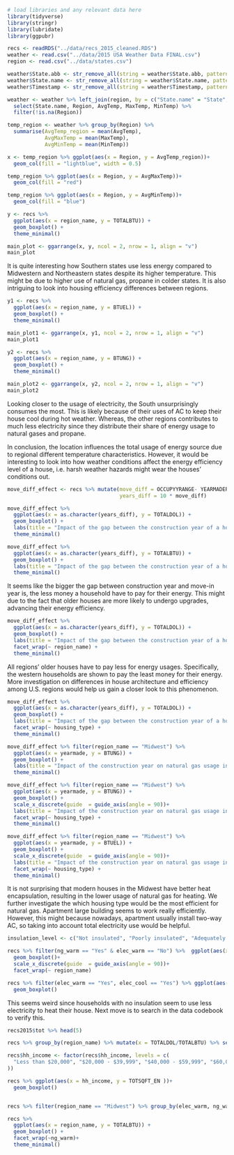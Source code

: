 ```r
# load libraries and any relevant data here
library(tidyverse)
library(stringr)
library(lubridate)
library(ggpubr)

recs <- readRDS("../data/recs_2015_cleaned.RDS")
weather <- read.csv("../data/2015 USA Weather Data FINAL.csv")
region <- read.csv("../data/states.csv")
```

```r
weather$State.abb <- str_remove_all(string = weather$State.abb, pattern ="\"")
weather$State.name <- str_remove_all(string = weather$State.name, pattern ="\"")
weather$Timestamp <- str_remove_all(string = weather$Timestamp, pattern ="\"")

weather <- weather %>% left_join(region, by = c("State.name" = "State", "State.abb" = "State.Code")) %>% 
  select(State.name, Region, AvgTemp, MaxTemp, MinTemp) %>% 
  filter(!is.na(Region))

temp_region <- weather %>% group_by(Region) %>% 
  summarise(AvgTemp_region = mean(AvgTemp),
            AvgMaxTemp = mean(MaxTemp),
            AvgMinTemp = mean(MinTemp)) 
```

```r
x <- temp_region %>% ggplot(aes(x = Region, y = AvgTemp_region))+
  geom_col(fill = "lightblue", width = 0.5)

temp_region %>% ggplot(aes(x = Region, y = AvgMaxTemp))+
  geom_col(fill = "red")

temp_region %>% ggplot(aes(x = Region, y = AvgMinTemp))+
  geom_col(fill = "blue")

y <- recs %>% 
  ggplot(aes(x = region_name, y = TOTALBTU)) +
  geom_boxplot() +
  theme_minimal()

main_plot <- ggarrange(x, y, ncol = 2, nrow = 1, align = "v")
main_plot
```

It is quite interesting how Southern states use less energy compared to Midwestern and Northeastern states despite its higher temperature. This might be due to higher use of natural gas, propane in colder states. It is also intriguing to look into housing efficiency differences between regions.

```r
y1 <- recs %>% 
  ggplot(aes(x = region_name, y = BTUEL)) +
  geom_boxplot() +
  theme_minimal()

main_plot1 <- ggarrange(x, y1, ncol = 2, nrow = 1, align = "v")
main_plot1

y2 <- recs %>% 
  ggplot(aes(x = region_name, y = BTUNG)) +
  geom_boxplot() +
  theme_minimal()

main_plot2 <- ggarrange(x, y2, ncol = 2, nrow = 1, align = "v")
main_plot2
```

Looking closer to the usage of electricity, the South unsurprisingly consumes the most. This is likely because of their uses of AC to keep their house cool during hot weather. Whereas, the other regions contributes to much less electricity since they distribute their share of energy usage to natural gases and propane. 

In conclusion, the location influences the total usage of energy source due to regional different temperature characteristics. However, it would be interesting to look into how weather conditions affect the energy efficiency level of a house, i.e. harsh weather hazards might wear the houses' conditions out.

```r
move_diff_effect <- recs %>% mutate(move_diff = OCCUPYYRANGE- YEARMADERANGE,
                                    years_diff = 10 * move_diff)

move_diff_effect %>% 
  ggplot(aes(x = as.character(years_diff), y = TOTALDOL)) +
  geom_boxplot() +
  labs(title = "Impact of the gap between the construction year of a house and the year a family moves in on energy expenses ", x = "Gap (years)", y = "Total dollars spent ($)")+
  theme_minimal()

move_diff_effect %>% 
  ggplot(aes(x = as.character(years_diff), y = TOTALBTU)) +
  geom_boxplot() +
  labs(title = "Impact of the gap between the construction year of a house and the year a family moves in on energy usage ", x = "Gap (years)", y = "Total dollars spent ($)")+
  theme_minimal()
```

It seems like the bigger the gap between construction year and move-in year is, the less money a household have to pay for their energy. This might due to the fact that older houses are more likely to undergo upgrades, advancing their energy efficiency.  

```r
move_diff_effect %>% 
  ggplot(aes(x = as.character(years_diff), y = TOTALDOL)) +
  geom_boxplot() +
  labs(title = "Impact of the gap between the construction year of a house and the year a family moves in on energy expenses in different regions",  x = "Gap (years)", y = "Total dollars spent ($)")+
  facet_wrap(~ region_name) +
  theme_minimal()
```

All regions' older houses have to pay less for energy usages. Specifically, the western households are shown to pay the least money for their energy. More investigation on differences in house architecture and efficiency among U.S. regions would help us gain a closer look to this phenomenon. 

```r
move_diff_effect %>% 
  ggplot(aes(x = as.character(years_diff), y = TOTALDOL)) +
  geom_boxplot() +
  labs(title = "Impact of the gap between the construction year of a house and the year a family moves in on energy expenses among different housing types",  x = "Gap (years)", y = "Total dollars spent ($)")+
  facet_wrap(~ housing_type) +
  theme_minimal()
```

```r
move_diff_effect %>% filter(region_name == "Midwest") %>% 
  ggplot(aes(x = yearmade, y = BTUNG)) +
  geom_boxplot() +
  labs(title = "Impact of the construction year on natural gas usage in the Midwest",  x = "Year Made", y = "Total natural gas usage (BTU)")+
  theme_minimal()

move_diff_effect %>% filter(region_name == "Midwest") %>% 
  ggplot(aes(x = yearmade, y = BTUNG)) +
  geom_boxplot() +
  scale_x_discrete(guide  = guide_axis(angle = 90))+
  labs(title = "Impact of the construction year on natural gas usage in the Midwest",  x = "Year Made", y = "Total natural gas usage (BTU)")+
  facet_wrap(~ housing_type) +
  theme_minimal()

move_diff_effect %>% filter(region_name == "Midwest") %>% 
  ggplot(aes(x = yearmade, y = BTUEL)) +
  geom_boxplot() +
  scale_x_discrete(guide  = guide_axis(angle = 90))+
  labs(title = "Impact of the construction year on natural gas usage in the Midwest",  x = "Year Made", y = "Total natural gas usage (BTU)")+
  facet_wrap(~ housing_type) +
  theme_minimal()
```

It is not surprising that modern houses in the Midwest have better heat encapsulation, resulting in the lower usage of natural gas for heating. We further investigate the which housing type would be the most efficient for natural gas. Apartment large building seems to work really efficiently. However, this might because nowadays, apartment usually install two-way AC, so taking into account total electricity use would be helpful. 


```r
insulation_level <- c("Not insulated", "Poorly insulated", "Adequately insulated", "Well insulated")

recs %>% filter(ng_warm == "Yes" & elec_warm == "No") %>%  ggplot(aes(x = fct_relevel(factor(adq_insulation), insulation_level), y = BTUNG))+
  geom_boxplot()+
  scale_x_discrete(guide  = guide_axis(angle = 90))+
  facet_wrap(~ region_name)

recs %>% filter(elec_warm == "Yes", elec_cool == "Yes") %>% ggplot(aes(x = housing_type, y = BTUEL))+
  geom_boxplot()
```

This seems weird since households with no insulation seem to use less electricity to heat their house. Next move is to search in the data codebook to verify this.

```r
recs2015$tot %>% head(5)

recs %>% group_by(region_name) %>% mutate(x = TOTALDOL/TOTALBTU) %>% select(region_name, x)

recs$hh_income <- factor(recs$hh_income, levels = c(
  "Less than $20,000", "$20,000 - $39,999", "$40,000 - $59,999", "$60,000 to $79,999", "$80,000 to $99,999", "$100,000 to $119,999", "$120,000 to $139,999", "$140,000 or more"
))

recs %>% ggplot(aes(x = hh_income, y = TOTSQFT_EN ))+
  geom_boxplot()


recs %>% filter(region_name == "Midwest") %>% group_by(elec_warm, ng_warm) %>% summarise(n = n(), totDOL = sum(TOTALDOL)) %>% mutate(price = totDOL/n)
```
```r
recs %>% 
  ggplot(aes(x = region_name, y = TOTALBTU)) +
  geom_boxplot() +
  facet_wrap(~ng_warm)+
  theme_minimal()
```
```r

```

